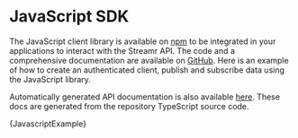 

# JavaScript SDK

The JavaScript client library is available on <a href="https://www.npmjs.com/package/streamr-client" target="_blank" rel="noopener noreferrer">npm</a> to be integrated in your applications to interact with the Streamr API. The code and a comprehensive documentation are available on <a href="https://github.com/streamr-dev/network-monorepo" target="_blank" rel="noopener noreferrer">GitHub</a>. Here is an example of how to create an authenticated client, publish and subscribe data using the JavaScript library.

Automatically generated API documentation is also available <a href="https://github.com/streamr-dev/network-monorepo" target="_blank" rel="noopener noreferrer">here</a>. These docs are generated from the repository TypeScript source code.

<CodeSnippet language="javascript">{JavascriptExample}</CodeSnippet>
